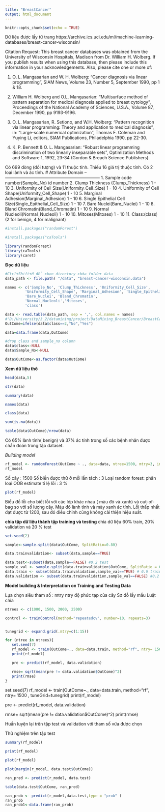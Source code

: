 ```yaml
---
title: "BreastCancer"
output: html_document
---
```


```r
knitr::opts_chunk$set(echo = TRUE)
```

Dữ liệu được lấy từ trang https://archive.ics.uci.edu/ml/machine-learning-databases/breast-cancer-wisconsin/

Citation Request:
   This breast cancer databases was obtained from the University of Wisconsin
   Hospitals, Madison from Dr. William H. Wolberg.  If you publish results
   when using this database, then please include this information in your
   acknowledgements.  Also, please cite one or more of:

   1. O. L. Mangasarian and W. H. Wolberg: "Cancer diagnosis via linear 
      programming", SIAM News, Volume 23, Number 5, September 1990, pp 1 & 18.

   2. William H. Wolberg and O.L. Mangasarian: "Multisurface method of 
      pattern separation for medical diagnosis applied to breast cytology", 
      Proceedings of the National Academy of Sciences, U.S.A., Volume 87, 
      December 1990, pp 9193-9196.

   3. O. L. Mangasarian, R. Setiono, and W.H. Wolberg: "Pattern recognition 
      via linear programming: Theory and application to medical diagnosis", 
      in: "Large-scale numerical optimization", Thomas F. Coleman and Yuying
      Li, editors, SIAM Publications, Philadelphia 1990, pp 22-30.

   4. K. P. Bennett & O. L. Mangasarian: "Robust linear programming 
      discrimination of two linearly inseparable sets", Optimization Methods
      and Software 1, 1992, 23-34 (Gordon & Breach Science Publishers).
      
  Có 699 dòng (đối tượng) và 11 thuộc tính.
  Thiếu 16 giá trị thuộc tính.
  Có 2 loại lành và ác tính. 
  #  Attribute                                                   Domain
   -- ------------------------------------------------------------------
   1. Sample code number(Sample_No)                              id number
   2. Clump Thickness (Clump_Thickness)                          1 - 10
   3. Uniformity of Cell Size(Uniformity_Cell_Size)              1 - 10
   4. Uniformity of Cell Shape(Uniformity_Cell_Shape)            1 - 10
   5. Marginal Adhesion(Marginal_Adhesion)                       1 - 10
   6. Single Epithelial Cell Size(Single_Epithelial_Cell_Size)   1 - 10
   7. Bare Nuclei(Bare_Nuclei)                                   1 - 10
   8. Bland Chromatin(Bland_Chromatin)                           1 - 10
   9. Normal Nucleoli(Normal_Nucleoli)                           1 - 10
  10. Mitoses(Mitoses)                                           1 - 10
  11. Class:(class)                                             (2 for benign, 4 for malignant)

```r
#install.packages("randomForest")
```
```r
#install.packages("caTools")

```

  
```r
library(randomForest)
library(caTools)
library(caret)
```
**Đọc dữ liệu**
```r
#Ctrl+Shift+H để chọn directory chứa folder data
data_path <- file.path( "/data", "breast-cancer-wisconsin.data")

names <- c('Sample_No', 'Clump_Thickness', 'Uniformity_Cell_Size', 
         'Uniformity_Cell_Shape', 'Marginal_Adhesion', 'Single_Epithelial_Cell_Size', 
         'Bare_Nuclei', 'Bland_Chromatin', 
         'Normal_Nucleoli','Mitoses', 
         'class')

data <- read.table(data_path, sep = ',', col.names = names)
#"D:/University/3_2/datamining/project/DataMining_BreastCancer/BreastCancer/data/breast-cancer-wisconsin.data"
OutCome=ifelse(data$class==2,"No","Yes")

data=data.frame(data,OutCome)

#drop class and sample_no column
data$class<-NULL
data$Sample_No<-NULL

data$OutCome<-as.factor(data$OutCome)

```
**Xem dữ liệu thô**
```r
head(data,5)
```
```r
str(data)
```
```r
summary(data)
```

```r
names(data)
```
```r
class(data)
```
```r
sum(is.na(data))
```

```r
table(data$OutCome)/nrow(data)
``` 
Có 65% lành tính( benign) và 37% ác tính trong số các bệnh nhân được chẩn đoán trong tập dataset.


*Building model*


```r

rf_model <- randomForest(OutCome ~ ., data=data, ntree=1500, mtry=3, importance=TRUE)
rf_model
```
Số cây : 1500
Số biến được thử ở mỗi lần tách : 3
Loại random forest: phân loại
OOB estimate tỉ lệ lỗi : 3 %


```r
plot(rf_model)

```
Biểu đồ lỗi cho biết lỗi với các lớp khác nhau ( màu đỏ và xanh) và out-of-bag so với số lượng cây. Màu đỏ lành tính và mày xanh ác tính. Lỗi thấp nhất đạt được từ 1200, sau đó điều chỉnh cũng không cải thiện hiệu suất.


**chia tập dữ liệu thành tập training và testing**
chia dữ liệu 60% train, 20% validation và 20 % test


```r
set.seed(2)

sample<-sample.split(data$OutCome, SplitRatio=0.80)

data.trainvalidation<- subset(data,sample==TRUE)

data.test<-subset(data,sample==FALSE) #0.2 test
sample_val <- sample.split(data.trainvalidation$OutCome, SplitRatio = 0.75)
data.train <- subset(data.trainvalidation,sample_val==TRUE) # 0.6 train
data.validation <- subset(data.trainvalidation,sample_val==FALSE) #0.2 validation

```
**Model building & Interpretation on Training and Testing Data**

Lựa chọn siêu tham số :
   mtry 
   ntry
   độ phức tạp của cây
   Sơ đồ lấy mẫu
   Luật chia

```r

ntrees <- c(1000, 1500, 2000, 2500)

control <- trainControl(method="repeatedcv", number=10, repeats=3)


tunegrid <- expand.grid(.mtry=c(1:15))

for (ntree in ntrees){
   set.seed(7)
   rf_model <- train(OutCome~., data=data.train, method="rf", ntry= 1500 , tuneGrid=tunegrid)
   print(rf_model)

   pre <- predict(rf_model, data.validation)

   rmse= sqrt(mean(pre != data.validation$OutCome)^2)
   print(rmse)
}

```

set.seed(7)
rf_model <- train(OutCome~., data=data.train, method="rf", ntry= 1500 , tuneGrid=tunegrid)
print(rf_model)

pre <- predict(rf_model, data.validation)

rmse= sqrt(mean(pre != data.validation$OutCome)^2)
print(rmse)



Huấn luyện lại trên tập test và validation với tham số vừa được chọn


Thử nghiệm trên tập test



```r



summary(rf_model)

print(rf_model)
```


```r
plot(rf_model)
```


```r
plot(margin(r_model, data.test$OutCome))
```



```r
ran_pred <- predict(r_model, data.test)

table(data.test$OutCome, ran_pred)

```
```r
ran_prob <- predict(r_model,data.test,type = "prob" )
ran_prob
ran_prob1<-data.frame(ran_prob)
```

